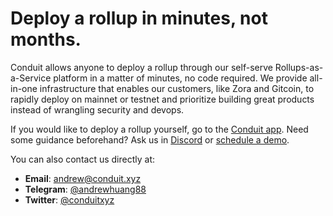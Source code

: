 # Deploy a rollup in minutes, not months.

Conduit allows anyone to deploy a rollup through our self-serve Rollups-as-a-Service platform in a matter of minutes, no code required. We provide all-in-one infrastructure that enables our customers, like Zora and Gitcoin, to rapidly deploy on mainnet or testnet and prioritize building great products instead of wrangling security and devops.

If you would like to deploy a rollup yourself, go to the [Conduit app](https://app.conduit.xyz). Need some guidance beforehand? Ask us in [Discord](https://discord.gg/X5Yn3NzVRh) or [schedule a demo](https://conduitxyz.typeform.com/to/v0WGo3cz).

You can also contact us directly at:

- **Email**: andrew@conduit.xyz
- **Telegram**: [@andrewhuang88](https://t.me/andrewhuang88)
- **Twitter**: [@conduitxyz](https://twitter.com/conduitxyz)
